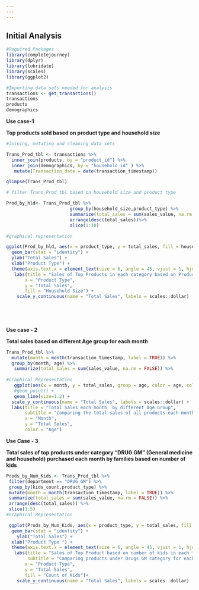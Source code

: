 ```yaml
---
---
---
```


## Initial Analysis

```r
#Required Packages
library(completejourney)
library(dplyr)
library(lubridate)
library(scales)
library(ggplot2)
```

```r
#Importing data sets needed for analysis
transactions <- get_transactions()
transactions
products
demographics
```

**Use case-1**

**Top products sold based on product type and household size**

```r
#Joining, mutating and cleaning data sets

Trans_Prod_tbl <- transactions %>% 
  inner_join(products, by = "product_id") %>% 
  inner_join(demographics, by = "household_id" ) %>%
   mutate(Transaction_date = date(transaction_timestamp))

glimpse(Trans_Prod_tbl)  
```

```r
# filter Trans_Prod_tbl based on household size and product type 

Prod_by_hld<- Trans_Prod_tbl %>%
                        group_by(household_size,product_type) %>%
                        summarize(total_sales = sum(sales_value, na.rm = TRUE)) %>% 
                        arrange(desc(total_sales))%>%
                        slice(1:10)

#graphical representation

ggplot(Prod_by_hld, aes(x = product_type, y = total_sales, fill = household_size)) +
  geom_bar(stat = "identity") +
  ylab("Total Sales") +
  xlab("Product Type") +
  theme(axis.text.x = element_text(size = 6, angle = 45, vjust = 1, hjust = 1))+
   labs(title = "Sales of Top Products in each category based on Product Types and Household Size",
       x = "Product Type",
       y = "Total Sales",
       fill = "Household Size") +
    scale_y_continuous(name = "Total Sales", labels = scales::dollar)
 
                        

 
```

**Use case - 2**

**Total sales based on different Age group for each month**

```r
Trans_Prod_tbl %>%
  mutate(month = month(transaction_timestamp, label = TRUE)) %>%
  group_by(month, age) %>%
   summarize(total_sales = sum(sales_value, na.rm = FALSE)) %>%
  
#Graphical Representation 
   ggplot(aes(x = month, y = total_sales, group = age, color = age, colour = "smooth")) +
   #geom_point() +
   geom_line(size=1.2) + 
  scale_y_continuous(name = "Total Sales", labels = scales::dollar) +
  labs(title = "Total Sales each month  by different Age Group",
       subtitle = "Comparing the total sales of all products each month",
       x = "Month",
       y = "Total Sales",
       color = "Age")

```

**Use Case - 3**

**Total sales of top products under category "DRUG GM" (General medicine and household) purchased each month by families based on number of kids**

```r
Prods_by_Num_Kids <- Trans_Prod_tbl %>%
 filter(department == "DRUG GM") %>%
 group_by(kids_count,product_type) %>%
 mutate(month = month(transaction_timestamp, label = TRUE)) %>%
 summarize(total_sales = sum(sales_value, na.rm = FALSE)) %>%
 arrange(desc(total_sales)) %>%
 slice(1:5) 
#Graphical Representation 

 ggplot(Prods_by_Num_Kids, aes(x = product_type, y = total_sales, fill = kids_count)) +
  geom_bar(stat = "identity") +
    ylab("Total Sales") +
  xlab("Product Type ") +
  theme(axis.text.x = element_text(size = 6, angle = 45, vjust = 1, hjust = 1))+
   labs(title = "Sales of Top Product based on number of kids in each family ",
        subtitle = "Camparing products under Drugs GM category for each month",
       x = "Product Type",
       y = "Total Sales",
       fill = "Count of Kids")+
    scale_y_continuous(name = "Total Sales", labels = scales::dollar)


```
